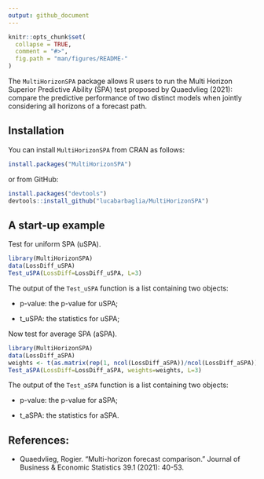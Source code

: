 ```yaml
---
output: github_document
---
```


<!-- README.md is generated from README.Rmd. Please edit that file -->

```r
knitr::opts_chunk$set(
  collapse = TRUE,
  comment = "#>",
  fig.path = "man/figures/README-"
)
```


The `MultiHorizonSPA` package allows R users to run the Multi Horizon Superior Predictive Ability (SPA) test proposed by Quaedvlieg (2021): compare the predictive performance of two distinct models when jointly considering all horizons of a forecast path.

## Installation

You can install `MultiHorizonSPA` from CRAN  as follows:

```r
install.packages("MultiHorizonSPA")
```

or from GitHub:

```r
install.packages("devtools")
devtools::install_github("lucabarbaglia/MultiHorizonSPA")
```


## A start-up example

Test for uniform SPA (uSPA).

```r
library(MultiHorizonSPA)
data(LossDiff_uSPA)
Test_uSPA(LossDiff=LossDiff_uSPA, L=3)
```

The output of the  `Test_uSPA` function is a list containing two objects:

- p-value: the p-value for uSPA;

- t_uSPA: the statistics for uSPA;


Now test for average SPA (aSPA).

```r
library(MultiHorizonSPA)
data(LossDiff_aSPA)
weights <- t(as.matrix(rep(1, ncol(LossDiff_aSPA))/ncol(LossDiff_aSPA)))
Test_aSPA(LossDiff=LossDiff_aSPA, weights=weights, L=3)
```

The output of the  `Test_aSPA` function is a list containing two objects:

- p-value: the p-value for aSPA;

- t_aSPA: the statistics for aSPA.


## References:

* Quaedvlieg, Rogier. "Multi-horizon forecast comparison." Journal of Business & Economic Statistics 39.1 (2021): 40-53.



